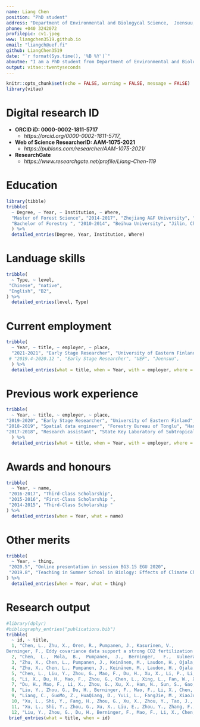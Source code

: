 ```yaml
---
name: Liang Chen
position: "PhD student"
address: "Department of Environmental and Biologycal Science,  Joensuu, UEF"
phone: +040 3242072
profilepic: cv1.jpeg
www: liangchen3519.github.io
email: "liangch@uef.fi"
github: LiangChen3519
date: "`r format(Sys.time(), '%B %Y')`"
aboutme: "I am a PhD student from Department of Environmental and Biological Science, UEF. My study is focusing on illustrating the dynamics of forest productivities (e.g. GPP, NPP) and response of forest to chaning climate using FluxNET dataset, tree ring dataset and remotely sensed dataset."
output: vitae::twentyseconds
---
```


```r
knitr::opts_chunk$set(echo = FALSE, warning = FALSE, message = FALSE)
library(vitae)
```

# Digital research ID

 * **ORCID iD: 0000-0002-1811-5717**
    * *https://orcid.org/0000-0002-1811-5717_*
    
 * **Web of Science ResearcherID: AAM-1075-2021**
    * *https://publons.com/researcher/AAM-1075-2021/*
    
 * **ResearchGate**
    * *https://www.researchgate.net/profile/Liang-Chen-119*

# Education

```r
library(tibble)
tribble(
  ~ Degree, ~ Year, ~ Institution, ~ Where,
  "Master of Forest Science", "2014-2017", "Zhejiang A&F University", "Hangzhou, China",
  "Bachelor of Forestry ", "2010-2014", "Beihua University", "Jilin, China"
  ) %>% 
  detailed_entries(Degree, Year, Institution, Where)
```

# Landuage skills

```r
tribble(
  ~ Type, ~ level,
 "Chinese", "native",
 "English", "B2",
) %>% 
  detailed_entries(level, Type)
```

# Current employment

```r
tribble(
  ~ Year, ~ title, ~ employer, ~ place,
  "2021-2021", "Early Stage Researcher", "University of Eastern Finland", "Joensuu",
 # "2019.4-2020.12 ", "Early Stage Researcher", "UEF", "Joensuu",
  ) %>% 
  detailed_entries(what = title, when = Year, with = employer, where = place)
```

# Previous work experience

```r
tribble(
  ~ Year, ~ title, ~ employer, ~ place,
"2019-2020", "Early Stage Researcher", "University of Eastern Finland", "Joensuu, Finland",
"2018-2019", "Spatial data engineer", "Forestry Bureau of Tonglu", "Hanghzou, China",
"2017-2018", "Research assistant", "State Key Laboratory of Subtropical Silviculture, ZAFU", "Hangzhou, China"
  ) %>% 
  detailed_entries(what = title, when = Year, with = employer, where = place)
```

# Awards and honours
```r
tribble(
  ~ Year, ~ name,
 "2016-2017", "Third-Class Scholarship",
 "2015-2016", "First-Class Scholarship ",
 "2014-2015", "Third-Class Scholarship "
) %>% 
  detailed_entries(when = Year, what = name)
```
# Other merits

```r
tribble(
  ~ Year, ~ thing,
 "2020.5", "Online presentation in session BG3.15 EGU 2020",
 "2019.8", "Teaching in Summer School in Biology: Effects of Climate Change on Northern Ecosystems",
) %>% 
  detailed_entries(when = Year, what = thing)
```


# Research output

```r
#library(dplyr)
#bibliography_entries("publications.bib") 
tribble(
  ~ id, ~ title,
  1, "Chen, L., Zhu, X., Oren, R., Pumpanen, J., Kasurinen, V.,
Berninger, F., Eddy covariance data support a strong CO2 fertilization effect in forests of northern hemisphere. (Undergoing final approval from the co-authors before submission to PNAS, Submission on 10.5.2021)",
  2, "Chen,  L.,  Mola,  B.,  Pumpanen,  J.,  Berninger,   F.,  Vulnerability of recovery of ecosystem exchange to extreme climatic events. (First draft is done)",
  3, "Zhu, X., Chen, L., Pumpanen, J., Keinänen, M., Laudon, H., Ojala, A., Palviainen, M., Kiirikki, M., Neitola, K., Berninger, F., 2021. Assessment of a portable UV–Vis spectrophotometer’s performance for stream water DOC and Fe content monitoring in remote areas. Talanta 224, 121919. https://doi.org/10.1016/j.talanta.2020.121919",
  4, "Zhu, X., Chen, L., Pumpanen, J., Keinänen, M., Laudon, H., Ojala, A., Palviainen, M., Kiirikki, M., Neitola, K., Berninger, F., 2021. Assessment of a portable UV–Vis spectrophotometer’s performance in remote areas: Stream water DOC, Fe content and spectral data. Data in Brief 35, 106747. https://doi.org/10.1016/j.dib.2021.106747",
  5, "Chen, L., Liu, Y., Zhou, G., Mao, F., Du, H., Xu, X., Li, P., Li, X., 2019. Diurnal and seasonal variations in carbon fluxes in bamboo forests during the growing season in Zhejiang province, China. J. For. Res. 30, 657–668. https://doi.org/10.1007/s11676-017-0570-9",
  6, "Li, X., Du, H., Mao, F., Zhou, G., Chen, L., Xing, L., Fan, W., Xu, X., Liu, Y., Cui, L., Li, Y., Zhu, D., Liu, T., 2018. Estimating bamboo forest aboveground biomass using EnKF-assimilated MODIS LAI spatiotemporal data and machine learning algorithms. Agricultural and Forest Meteorology 256–257, 445–457. https://doi.org/10.1016/j.agrformet.2018.04.002",
  7, "Du, H., Mao, F., Li, X., Zhou, G., Xu, X., Han, N., Sun, S., Gao, G., Cui, L., Li, Y., Zhu, D., Liu, Y., Chen, L., Fan, W., Li, P., Shi, Y., Zhou, Y., 2018. Mapping Global Bamboo Forest Distribution Using Multisource Remote Sensing Data. IEEE Journal of Selected Topics in Applied Earth Observations and Remote Sensing 11, 1458–1471. https://doi.org/10.1109/JSTARS.2018.2800127",
  8, "Liu, Y., Zhou, G., Du, H., Berninger, F., Mao, F., Li, X., Chen, L., Cui, L., Li, Y., Zhu, D., Xu, L., 2018. Response of carbon uptake to abiotic and biotic drivers in an intensively managed Lei bamboo forest. Journal of Environmental Management 223, 713–722. https://doi.org/10.1016/j.jenvman.2018.06.046",
  9, "Liang, C., GuoMo, Z., HuaQiang, D., YuLi, L., FangJie, M., XiaoJun, X., XueJian, L., Lu, C., YangGuang, L., Di, Z., 2018. Simulation of CO2 flux and controlling factors in moso bamboo forest using random forest algorithm. Scientia Silvae Sinicae 54, 1–12.",
  10, "Xu, L., Shi, Y., Fang, H., Zhou, G., Xu, X., Zhou, Y., Tao, J., Ji, B., Xu, J., Li, C., Chen, L., 2018. Vegetation carbon stocks driven by canopy density and forest age in subtropical forest ecosystems. Science of The Total Environment 631–632, 619–626. https://doi.org/10.1016/j.scitotenv.2018.03.080",
  11, "Xu, L., Shi, Y., Zhou, G., Xu, X., Liu, E., Zhou, Y., Zhang, F., Li, C., Fang, H., Chen, L., 2018. Structural development and carbon dynamics of Moso bamboo forests in Zhejiang Province, China. Forest Ecology and Management 409, 479–488. https://doi.org/10.1016/j.foreco.2017.11.057",
  12, "Liu, Y., Zhou, G., Du, H., Berninger, F., Mao, F., Li, X., Chen, L., Cui, L., Li, Y., Zhu, D., 2018. Soil respiration of a Moso bamboo forest significantly affected by gross ecosystem productivity and leaf area index in an extreme drought event. PeerJ 6, e5747. https://doi.org/10.7717/peerj.5747") %>% 
 brief_entries(what = title, when = id)
```

